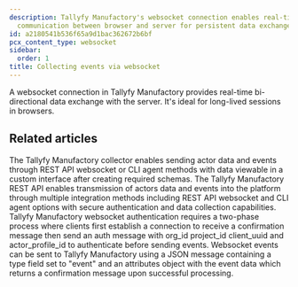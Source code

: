 ```yaml
---
description: Tallyfy Manufactory's websocket connection enables real-time bidirectional
  communication between browser and server for persistent data exchange sessions.
id: a2180541b536f65a9d1bac362672b6bf
pcx_content_type: websocket
sidebar:
  order: 1
title: Collecting events via websocket
---
```


A websocket connection in Tallyfy Manufactory provides real-time bi-directional data exchange with the server. It's ideal for long-lived sessions in browsers.


## Related articles
<CardGrid>
<LinkTitleCard header="<b>Manufactory > Collector</b>" href="/products/manufactory/collector/" > The Tallyfy Manufactory collector enables sending actor data and events through REST API websocket or CLI agent methods with data viewable in a custom interface after creating required schemas. </LinkTitleCard>
<LinkTitleCard header="<b>Collector > Collecting events via the REST API</b>" href="/products/manufactory/collector/rest_api/" > The Tallyfy Manufactory REST API enables transmission of actors data and events into the platform through multiple integration methods including REST API websocket and CLI agent options with secure authentication and data collection capabilities. </LinkTitleCard>
<LinkTitleCard header="<b>Websocket > Connect to our web socket server</b>" href="/products/manufactory/collector/websocket/connect_to_ws/" > Tallyfy Manufactory websocket authentication requires a two-phase process where clients first establish a connection to receive a confirmation message then send an auth message with org_id project_id client_uuid and actor_profile_id to authenticate before sending events. </LinkTitleCard>
<LinkTitleCard header="<b>Websocket > Send events via the web socket</b>" href="/products/manufactory/collector/websocket/send_events/" > Websocket events can be sent to Tallyfy Manufactory using a JSON message containing a type field set to "event" and an attributes object with the event data which returns a confirmation message upon successful processing. </LinkTitleCard>
</CardGrid>